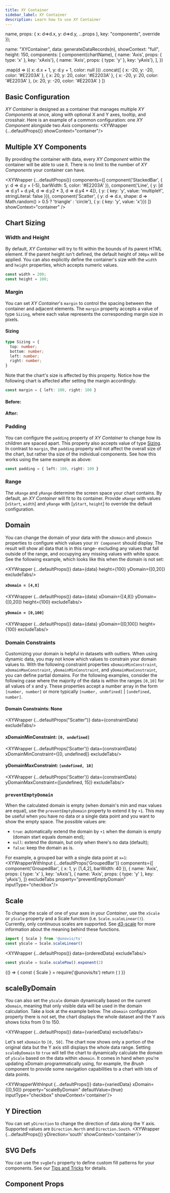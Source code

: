 ```yaml
---
title: XY Container
sidebar_label: XY Container
description: Learn how to use XY Container
---
```



  name,
  props: { x: d=>d.x, y: d=>d.y, ...props },
  key: "components",
  override
});

  name: "XYContainer",
  data: generateDataRecords(n),
  showContext: "full",
  height: 150,
  components: [
    component(chartName),
    { name: 'Axis', props: { type: 'x' }, key: 'xAxis'},
    { name: 'Axis', props: { type: 'y' }, key: 'yAxis'},
  ],
})

  .map(d => ({ x: d.x + 1, y: d.y + 1, color: null }))
  .concat([
    { x: -20, y: -20, color: '#E2203A' },
    { x: 20, y: 20, color: '#E2203A' },
    { x: -20, y: 20, color: '#E2203A' },
    {x: 20, y: -20, color: '#E2203A' }
  ])

## Basic Configuration
_XY Container_ is designed as a container that manages multiple _XY Components_ at once, along with optional X and Y
axes, tooltip, and crosshair. Here is an example of a common configuration: one _XY Component_ alongside two _Axis_ components:
<XYWrapper {...defaultProps()} showContext="container"/>

## Multiple XY Components
By providing the container with data, every _XY Component_ within the container will be able to use it.
There is no limit to the number of _XY Components_ your container can have.

<XYWrapper {...defaultProps()}
  components={[
    component('StackedBar', { y: d => d.y + (-5), barWidth: 5, color: '#E2203A' }),
    component('Line', { y: [d => d.y1 + d.y4, d => d.y2 * 3, d => d.y4 * 4]}, { y: { key: 'y', value: 'multipleY', stringLiteral: false }}),
    component('Scatter', { y: d => d.x, shape: d => Math.random() > 0.5 ? 'triangle' : 'circle'}, { y: { key: 'y', value: 'x'}})
    ]}
  showContext="container"
/>

## Chart Sizing
### Width and Height
By default, _XY Container_ will try to fit within the bounds of its parent HTML element. If the parent
height isn't defined, the default height of `300px` will be applied. You can also explicitly define the container's
size with the `width` and `height` properties, which accepts numeric values.

```ts
const width = 200;
const height = 100;
```

<div className='center'>
  <XYWrapper {...defaultProps()} containerProps={{ width: 200, height: 100}} excludeTabs/>
</div>

### Margin
You can set _XY Container_'s `margin` to control the spacing between the container and adjacent
elements. The `margin` property accepts a value of type `Sizing`, where each value represents the
corresponding margin size in pixels.

#### Sizing
```ts
type Sizing = {
  top: number;
  bottom: number;
  left: number;
  right: number;
}
```

Note that the chart's size is affected by this property. Notice how the following chart is affected
after setting the margin accordingly.

```ts
const margin = { left: 100, right: 100 }
```

#### Before:
<div className='flex'>
  <XYWrapper className='showBorder' {...defaultProps()} containerProps={{ height: 100 }} excludeTabs/>
</div>

#### After:
<div className='flex'>
  <XYWrapper className='showBorder' {...defaultProps()} containerProps={{ height: 100, margin: { left: 100, right: 100 }}} excludeTabs/>
</div>

### Padding
You can configure the `padding` property of _XY Container_ to change how its children
are spaced apart. This property also accepts value of type <a href='#sizing'>Sizing</a>.
In contrast to `margin`, the `padding` property will not affect the overall size of the chart, but
rather tha size of the individual components. See how this works using the same example as above:

```ts
const padding = { left: 100, right: 100 }
```
<div className='flex'>
  <XYWrapper className='showBorder' {...defaultProps()} containerProps={{ height: 100, padding: { left: 100, right: 100 }}} excludeTabs/>
</div>

### Range
The `xRange` and `yRange` determine the screen space your chart contains. By default, an _XY Container_ will
fit to its container. Provide `xRange` with values [`xStart`, `width`] and `yRange` with [`yStart`, `height`]
to override the default configuration.

## Domain
You can change the domain of your data with the `xDomain` and `yDomain` properties to configure which values your `XY Component` should display.
The result will show all data that is in this range- excluding any values that fall outside of the range, and occupying any missing values with white space.
See the following example, which looks like this when the domain is not set:

<XYWrapper {...defaultProps()} data={data} height={100} yDomain={[0,20]} excludeTabs/>

#### `xDomain = [4,8]`
<XYWrapper {...defaultProps()} data={data} xDomain={[4,8]} yDomain={[0,20]} height={100} excludeTabs/>

#### `yDomain = [0,100]`
<XYWrapper {...defaultProps()} data={data} yDomain={[0,100]} height={100} excludeTabs/>

### Domain Constraints
Customizing your domain is helpful in datasets with outliers. When using dynamic data, you may not know which values to constrain your domain values to.
With the following constraint properties `xDomainMinConstraint`, `xDomainMaxConstraint`, `yDomainMinConstraint`, and `yDomainMaxConstraint`, you can define partial domains.
For the following examples, consider the following case where the majority of the data is within the ranges `[0,10]` for all values of x and y.
These properties accept a number array in the form `[number, number]` or more typically `[number, undefined]` | `[undefined, number]`.

#### Domain Constraints: None
<XYWrapper {...defaultProps("Scatter")} data={constraintData} excludeTabs/>

#### xDomainMinConstraint: `[0, undefined]`
<XYWrapper {...defaultProps('Scatter')} data={constraintData} xDomainMinConstraint={[0, undefined]} excludeTabs/>

#### yDomainMaxConstraint: `[undefined, 10]`
<XYWrapper {...defaultProps('Scatter')} data={constraintData} yDomainMaxConstraint={[undefined, 15]} excludeTabs/>

### `preventEmptyDomain`
When the calculated domain is empty (when domain's min and max values are equal), use the `preventEmptyDomain`
property to extend it by `+1`. This may be useful when you have no data or a single data point and you
want to show the empty space. The possible values are:
*  `true`: automatically extend the domain by `+1` when the domain is empty (domain start equals domain end);
*  `null`: extend the domain, but only when there's no data (default);
*  `false`: keep the domain as is.

For example, a grouped bar with a single data point at `x=1`:
<XYWrapperWithInput
  {...defaultProps('GroupedBar')}
  components={[
    component('GroupedBar', { x: 1, y: [1,4,2], barWidth: 40 }),
    { name: 'Axis', props: { type: 'x' }, key: 'xAxis'},
    { name: 'Axis', props: { type: 'y' }, key: 'yAxis'},
  ]}
  excludeTabs
  property="preventEmptyDomain"
  inputType="checkbox"/>

## Scale
To change the scale of one of your axes in your _Container_, use the `xScale` or `yScale` property and a Scale function (i.e. `Scale.scaleLinear()`).
Currently, only continuous scales are supported. See <a href='https://github.com/d3/d3-scale' target='__blank'>d3-scale</a>
for more information about the meaning behind these functions.

```ts
import { Scale } from '@unovis/ts'
const yScale = Scale.scaleLinear()
```

<XYWrapper {...defaultProps()} data={orderedData} excludeTabs/>

```ts
const yScale = Scale.scalePow().exponent(2)
```

<BrowserOnly>
{() => {
  const { Scale } = require('@unovis/ts')
  return (
    <XYWrapper {...defaultProps()} data={orderedData} yScale={Scale.scalePow().exponent(2)} excludeTabs/>
  )
}}
</BrowserOnly>

## scaleByDomain
You can also set the `yScale` domain dynamically based on the current `xDomain`, meaning that only visible data will be used in the domain calculation.
Take a look at the example below. The `xDomain` configuration property there is not set, the chart displays the whole dataset and the Y axis shows ticks from 0 to 150.

<XYWrapper {...defaultProps()} data={variedData} excludeTabs/>

Let's set `xDomain` to `[0, 50]`. The chart now shows only a portion of the original data but the Y axis still displays the whole data range.
Setting `scaleByDomain` to `true` will tell the chart to dynamically calculate the domain of `yScale` based on the data within `xDomain`.
It comes in hand when you're updating xDomain programmatically using, for example, the _Brush_ component to provide some navigation capabilities to a chart with lots of data points.

<XYWrapperWithInput
  {...defaultProps()}
  data={variedData}
  xDomain={[0,50]}
  property="scaleByDomain"
  defaultValue={true}
  inputType="checkbox"
  showContext='container'/>

## Y Direction
You can set `yDirection` to change the direction of data along the Y axis. Supported values are `Direction.North` and `Direction.South`.
<XYWrapper {...defaultProps()} yDirection='south' showContext='container'/>

## SVG Defs
You can use the `svgDefs` property to define custom fill patterns for your components.
See our <a href="/docs/guides/tips-and-tricks#custom-fills-with-svg-defs">Tips and Tricks</a> for details.

## Component Props
<PropsTable name="VisXYContainer"/>
